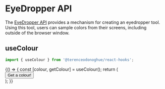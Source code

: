 
<Meta title="Hooks/Web APIs/EyeDropper API" />

# EyeDropper API

The [EyeDropper API](https://developer.mozilla.org/en-US/docs/Web/API/EyeDropper_API) provides a mechanism for creating an eyedropper tool. Using this tool, users can sample colors from their screens, including outside of the browser window.

## useColour

```javascript
import { useColour } from '@terenceodonoghue/react-hooks';
```

<Canvas>
  <Story name="useColourHook">
    {() => {
      const [colour, getColour] = useColour();
      return (
        <div style={{ display: 'flex', gap: 16 }}>
          <button onClick={getColour}>Get a colour!</button>
          <div
            style={{
              backgroundColor: colour,
              width: 40,
            }}
          />
        </div>
      );
    }}
  </Story>
</Canvas>

